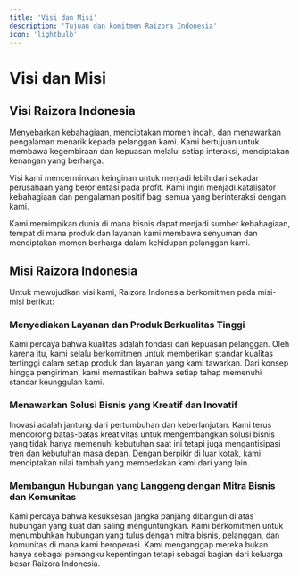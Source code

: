 ```yaml
---
title: 'Visi dan Misi'
description: 'Tujuan dan komitmen Raizora Indonesia'
icon: 'lightbulb'
---
```


# Visi dan Misi

## Visi Raizora Indonesia

Menyebarkan kebahagiaan, menciptakan momen indah, dan menawarkan pengalaman menarik kepada pelanggan kami. Kami bertujuan untuk membawa kegembiraan dan kepuasan melalui setiap interaksi, menciptakan kenangan yang berharga.

Visi kami mencerminkan keinginan untuk menjadi lebih dari sekadar perusahaan yang berorientasi pada profit. Kami ingin menjadi katalisator kebahagiaan dan pengalaman positif bagi semua yang berinteraksi dengan kami.

Kami memimpikan dunia di mana bisnis dapat menjadi sumber kebahagiaan, tempat di mana produk dan layanan kami membawa senyuman dan menciptakan momen berharga dalam kehidupan pelanggan kami.

## Misi Raizora Indonesia

Untuk mewujudkan visi kami, Raizora Indonesia berkomitmen pada misi-misi berikut:

### Menyediakan Layanan dan Produk Berkualitas Tinggi
Kami percaya bahwa kualitas adalah fondasi dari kepuasan pelanggan. Oleh karena itu, kami selalu berkomitmen untuk memberikan standar kualitas tertinggi dalam setiap produk dan layanan yang kami tawarkan. Dari konsep hingga pengiriman, kami memastikan bahwa setiap tahap memenuhi standar keunggulan kami.

### Menawarkan Solusi Bisnis yang Kreatif dan Inovatif
Inovasi adalah jantung dari pertumbuhan dan keberlanjutan. Kami terus mendorong batas-batas kreativitas untuk mengembangkan solusi bisnis yang tidak hanya memenuhi kebutuhan saat ini tetapi juga mengantisipasi tren dan kebutuhan masa depan. Dengan berpikir di luar kotak, kami menciptakan nilai tambah yang membedakan kami dari yang lain.

### Membangun Hubungan yang Langgeng dengan Mitra Bisnis dan Komunitas
Kami percaya bahwa kesuksesan jangka panjang dibangun di atas hubungan yang kuat dan saling menguntungkan. Kami berkomitmen untuk menumbuhkan hubungan yang tulus dengan mitra bisnis, pelanggan, dan komunitas di mana kami beroperasi. Kami menganggap mereka bukan hanya sebagai pemangku kepentingan tetapi sebagai bagian dari keluarga besar Raizora Indonesia.